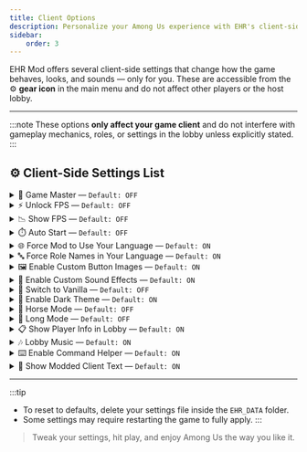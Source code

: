 ```yaml
---
title: Client Options
description: Personalize your Among Us experience with EHR's client-side settings.
sidebar:
    order: 3
---
```


EHR Mod offers several client-side settings that change how the game behaves, looks, and sounds — only for you. These are accessible from the ⚙️ **gear icon** in the main menu and do not affect other players or the host lobby.

---

:::note
These options **only affect your game client** and do not interfere with gameplay mechanics, roles, or settings in the lobby unless explicitly stated.
:::

## ⚙️ Client-Side Settings List

<details>
<summary>👑 Game Master — <code>Default: OFF</code></summary>

- Allows the host to spawn as a **Game Master**.
- Starts you as a ghost with no role or tasks.
- Useful for observing games or running events.

</details>

<details>
<summary>⚡ Unlock FPS — <code>Default: OFF</code></summary>

- Removes framerate limits for smoother gameplay.
- May cause overheating or screen tearing on weaker devices.

</details>

<details>
<summary>📉 Show FPS — <code>Default: OFF</code></summary>

- Displays a small FPS counter.
- Helps troubleshoot lag or frame drops.

</details>

<details>
<summary>⏱️ Auto Start — <code>Default: OFF</code></summary>

- Automatically clicks **Ready** before the game starts.
- Great for fast-paced lobbies.

</details>

<details>
<summary>🌐 Force Mod to Use Your Language — <code>Default: ON</code></summary>

- Displays all mod content in your selected game language.
- Overrides host's language settings.

</details>

<details>
<summary>🔤 Force Role Names in Your Language — <code>Default: ON</code></summary>

- Localizes role names using your translation file.
- Applies even in foreign-language lobbies.

</details>

<details>
<summary>🖼️ Enable Custom Button Images — <code>Default: ON</code></summary>

- Shows unique icons for abilities.
- Required for visual mods or role art.

</details>

<details>
<summary>🎵 Enable Custom Sound Effects — <code>Default: ON</code></summary>

- Plays modded SFX during actions like kills or transforms.
- Enhances immersion.

</details>

<details>
<summary>🔁 Switch to Vanilla — <code>Default: OFF</code></summary>

- Attempts to run the vanilla (unmodded) version of Among Us.
- May cause desync or bugs if misused.

</details>

<details>
<summary>🌙 Enable Dark Theme — <code>Default: ON</code></summary>

- Applies a darker UI style across all menus.
- Easier on the eyes in low-light setups.

</details>

<details>
<summary>🐴 Horse Mode — <code>Default: OFF</code></summary>

- Turns all players into horses 🐴.
- Meme mode. No gameplay effect.

</details>

<details>
<summary>📏 Long Mode — <code>Default: OFF</code></summary>

- Stretches your character vertically.
- Purely cosmetic, fun effect.

</details>

<details>
<summary>📋 Show Player Info in Lobby — <code>Default: ON</code></summary>

- Shows Friend Code & ping info next to names.
- Useful for mods or verifying player identity.

</details>

<details>
<summary>🎶 Lobby Music — <code>Default: ON</code></summary>

- Enables the main menu/lobby background track.
- Turn off if you prefer silence or streaming.

</details>

<details>
<summary>⌨️ Enable Command Helper — <code>Default: ON</code></summary>

- Adds autocomplete suggestions when typing `/commands`.
- Helps you discover all mod features easily.

</details>

<details>
<summary>🧪 Show Modded Client Text — <code>Default: ON</code></summary>

- Displays “MODDED CLIENT” on the main screen or window title.
- Good for identifying test versions.

</details>

---

:::tip
- To reset to defaults, delete your settings file inside the `EHR_DATA` folder.
- Some settings may require restarting the game to fully apply.
:::

> Tweak your settings, hit play, and enjoy Among Us the way you like it.